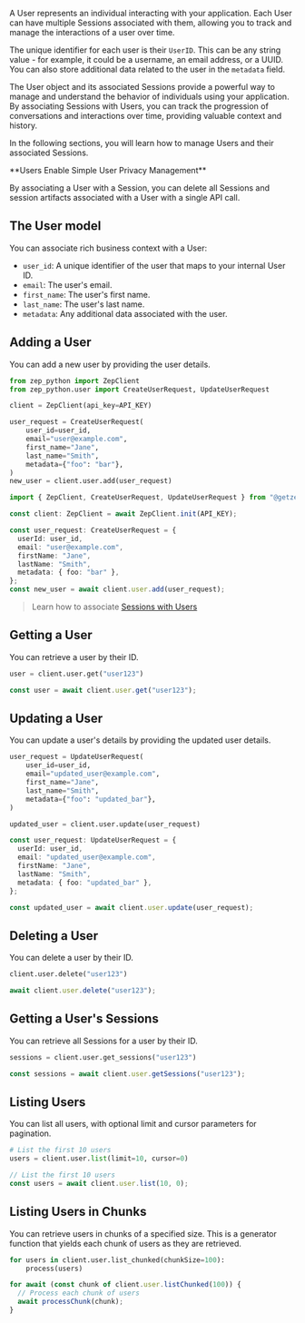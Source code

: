 A User represents an individual interacting with your application. Each User can have multiple Sessions associated
with them, allowing you to track and manage the interactions of a user over time.

The unique identifier for each user is their `UserID`. This can be any string value - for example, it could be a
username, an email address, or a UUID. You can also store additional data related to the user in the `metadata` field.

The User object and its associated Sessions provide a powerful way to manage and understand the behavior of
individuals using your application. By associating Sessions with Users, you can track the progression of
conversations and interactions over time, providing valuable context and history.

In the following sections, you will learn how to manage Users and their associated Sessions.

<Note>
**Users Enable Simple User Privacy Management**

By associating a User with a Session, you can delete all Sessions and session artifacts associated with a User
with a single API call.

</Note>

## The User model

You can associate rich business context with a User:

- `user_id`: A unique identifier of the user that maps to your internal User ID.
- `email`: The user's email.
- `first_name`: The user's first name.
- `last_name`: The user's last name.
- `metadata`: Any additional data associated with the user.

## Adding a User

You can add a new user by providing the user details.

<Tabs group="users">

<Tab title="Python" group-key="python">

```python
from zep_python import ZepClient
from zep_python.user import CreateUserRequest, UpdateUserRequest

client = ZepClient(api_key=API_KEY)

user_request = CreateUserRequest(
    user_id=user_id,
    email="user@example.com",
    first_name="Jane",
    last_name="Smith",
    metadata={"foo": "bar"},
)
new_user = client.user.add(user_request)
```

</Tab>
<Tab title="Typescript" group-key="ts">

```typescript
import { ZepClient, CreateUserRequest, UpdateUserRequest } from "@getzep/zep-js";

const client: ZepClient = await ZepClient.init(API_KEY);

const user_request: CreateUserRequest = {
  userId: user_id,
  email: "user@example.com",
  firstName: "Jane",
  lastName: "Smith",
  metadata: { foo: "bar" },
};
const new_user = await client.user.add(user_request);
```

</Tab>
</Tabs>

> Learn how to associate [Sessions with Users](chat-history-memory/sessions)

## Getting a User

You can retrieve a user by their ID.

<Tabs group="users">

<Tab title="Python" group-key="python">

```python
user = client.user.get("user123")
```

</Tab>
<Tab title="Typescript" group-key="ts">

```typescript
const user = await client.user.get("user123");
```

</Tab>
</Tabs>

## Updating a User

You can update a user's details by providing the updated user details.

<Tabs group="users">

<Tab title="Python" group-key="python">

```python
user_request = UpdateUserRequest(
    user_id=user_id,
    email="updated_user@example.com",
    first_name="Jane",
    last_name="Smith",
    metadata={"foo": "updated_bar"},
)

updated_user = client.user.update(user_request)
```

</Tab>
<Tab title="Typescript" group-key="ts">

```typescript
const user_request: UpdateUserRequest = {
  userId: user_id,
  email: "updated_user@example.com",
  firstName: "Jane",
  lastName: "Smith",
  metadata: { foo: "updated_bar" },
};

const updated_user = await client.user.update(user_request);
```

</Tab>
</Tabs>

## Deleting a User

You can delete a user by their ID.

<Tabs group="users">

<Tab title="Python" group-key="python">

```python
client.user.delete("user123")
```

</Tab>
<Tab title="Typescript" group-key="ts">

```typescript
await client.user.delete("user123");
```

</Tab>
</Tabs>

## Getting a User's Sessions

You can retrieve all Sessions for a user by their ID.

<Tabs group="users">
<Tab title="Python" group-key="python">

```python
sessions = client.user.get_sessions("user123")
```

</Tab>
<Tab title="Typescript" group-key="ts">

```typescript
const sessions = await client.user.getSessions("user123");
```

</Tab>
</Tabs>

## Listing Users

You can list all users, with optional limit and cursor parameters for pagination.

<Tabs group="users">

<Tab title="Python" group-key="python">

```python
# List the first 10 users
users = client.user.list(limit=10, cursor=0)
```

</Tab>
<Tab title="Typescript" group-key="ts">

```typescript
// List the first 10 users
const users = await client.user.list(10, 0);
```

</Tab>
</Tabs>

## Listing Users in Chunks

You can retrieve users in chunks of a specified size. This is a generator function that yields each chunk of users as
they are retrieved.

<Tabs group="users">
<Tab title="Python" group-key="python">

```python
for users in client.user.list_chunked(chunkSize=100):
    process(users)
```

</Tab>
<Tab title="Typescript" group-key="ts">

```typescript
for await (const chunk of client.user.listChunked(100)) {
  // Process each chunk of users
  await processChunk(chunk);
}
```

</Tab>
</Tabs>
